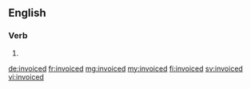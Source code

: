 ==English==

===Verb===
{{head|en|verb form}}

# {{en-past of|invoice}}

[[de:invoiced]]
[[fr:invoiced]]
[[mg:invoiced]]
[[my:invoiced]]
[[fi:invoiced]]
[[sv:invoiced]]
[[vi:invoiced]]